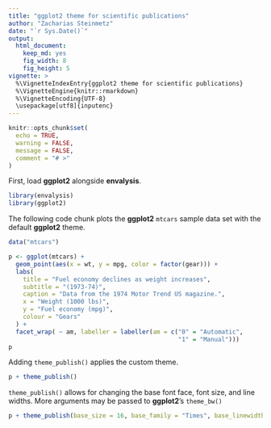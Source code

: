 ```yaml
---
title: "ggplot2 theme for scientific publications"
author: "Zacharias Steinmetz"
date: "`r Sys.Date()`"
output:
  html_document:
    keep_md: yes
    fig_width: 8
    fig_height: 5
vignette: >
  %\VignetteIndexEntry{ggplot2 theme for scientific publications}
  %\VignetteEngine{knitr::rmarkdown}
  %\VignetteEncoding{UTF-8}
  \usepackage[utf8]{inputenc}
---
```


```r
knitr::opts_chunk$set(
  echo = TRUE,
  warning = FALSE, 
  message = FALSE,
  comment = "# >"
)
```

First, load **ggplot2** alongside **envalysis**.

```r
library(envalysis)
library(ggplot2)
```

The following code chunk plots the **ggplot2** `mtcars` sample data set with the
default **ggplot2** theme.

```r
data("mtcars")

p <- ggplot(mtcars) +
  geom_point(aes(x = wt, y = mpg, color = factor(gear))) +
  labs(
    title = "Fuel economy declines as weight increases",
    subtitle = "(1973-74)",
    caption = "Data from the 1974 Motor Trend US magazine.",
    x = "Weight (1000 lbs)",
    y = "Fuel economy (mpg)",
    colour = "Gears"
  ) +
  facet_wrap( ~ am, labeller = labeller(am = c("0" = "Automatic",
                                               "1" = "Manual")))
p
```

Adding `theme_publish()` applies the custom theme.

```r
p + theme_publish()
```

`theme_publish()` allows for changing the base font face, font size, and
line widths. More arguments may be passed to **ggplot2**'s `theme_bw()`

```r
p + theme_publish(base_size = 16, base_family = "Times", base_linewidth = 0.7)
```
